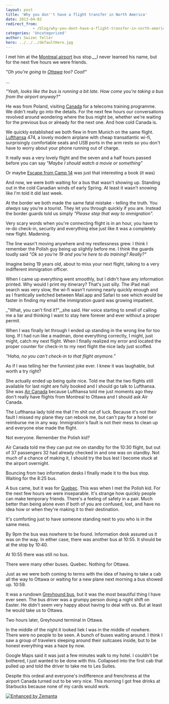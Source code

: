 ```yaml
---
layout: post
title: 'Why you don''t have a flight transfer in North America'
date: 2013-04-02
redirect_from: 
            - /blog/why-you-dont-have-a-flight-transfer-in-north-america/swizec/6100
categories: 'Uncategorized'
author: Swizec Teller
hero: ../../../defaultHero.jpg
---
```

I met him at the [Montreal airport](<http://maps.google.com/maps?ll=45.4705555556,-73.7408333333&spn=0.03,0.03&q=45.4705555556,-73.7408333333 (Montr%C3%A9al%E2%80%93Pierre%20Elliott%20Trudeau%20International%20Airport)&t=h> "Montréal–Pierre Elliott Trudeau International Airport") bus stop.__I never learned his name, but for the next five hours we were friends.



_"Oh you're going to [Ottawa](<http://maps.google.com/maps?ll=45.4208333333,-75.69&spn=0.1,0.1&q=45.4208333333,-75.69 (Ottawa)&t=h> "Ottawa") too? Cool!"_



...



_"Yeah, looks like the bus is running a bit late. How come you're taking a bus from the airport anyway?"_



He was from Poland, visiting [Canada](<http://maps.google.com/maps?ll=45.4,-75.6666666667&spn=10.0,10.0&q=45.4,-75.6666666667 (Canada)&t=h> "Canada") for a telecoms training programme. We didn't really go into the details. For the next few hours our conversations revolved around wondering where the bus might be, whether we're waiting for the previous bus or already for the next one. And how cold Canada is.



We quickly established we both flew in from Munich on the same flight. [Lufthansa](<http://maps.google.com/maps?ll=50.9375,6.96972222222&spn=0.01,0.01&q=50.9375,6.96972222222 (Lufthansa)&t=h> "Lufthansa") 474, a lovely modern airplane with cheap transatlantic wi-fi, surprisingly comfortable seats and USB ports in the arm rests so you don't have to worry about your phone running out of charge.



It really was a very lovely flight and the seven and a half hours passed before you can say _"Maybe I should watch a movie or something"_



Or maybe [Escape from Camp 14](http://en.wikipedia.org/wiki/Shin_Dong-hyuk_%28human_rights_activist%29 "Shin Dong-hyuk (human rights activist)") was just that interesting a book (it was)



And now, we were both waiting for a bus that wasn't showing up. Standing out in the cold Canadian winds of early Spring. At least it wasn't snowing like I'm told it did last week.



At the border we both made the same fatal mistake - telling the truth. You _always_ say you're a tourist. They let you through quickly if you are. Instead the border guards told us simply _"Please step that way to immigration"._



Very scary words when you're connecting flight is in an hour, you have to re-do check-in, security and everything else just like it was a completely new flight. Madening.



The line wasn't moving anywhere and my restlessness grew. I think I remember the Polish guy being up slightly before me. I think the guards loudly said _"Ok so you're 19 and you're here to do training? Really?"_



Imagine being 19 years old, about to miss your next flight, talking to a very indifferent immigration officer.



When I came up everything went smoothly, but I didn't have any information printed. Why would I print my itinerary? That's just silly. The iPad mail search was very slow, the wi-fi wasn't running nearly quickly enough and as I frantically switched between Mail.app and Safari to see which would be faster in finding my email the immigration guard was growing impatient.



_"What, you can't find it?",_she said. Her voice starting to smell of calling me a liar and thinking I want to stay here forever and ever without a proper permit.



When I was finally let through I ended up standing in the wrong line for too long. If I had run like a madman, done everything correctly, I might, just might, catch my next flight. When I finally realized my error and located the proper counter for check-in to my next flight the nice lady just scoffed.



_"Haha, no you can't check-in to that flight anymore."_



As if I was telling her the funniest joke ever. I knew it was laughable, but worth a try right?



She actually ended up being quite nice. Told me that the two flights still available for last night are fully booked and I should go talk to Lufthansa. She was [Air Canada](http://www.aircanada.com/en/ "Air Canada") because Lufthansa told me just moments ago they don't really have flights from Montreal to Ottawa and I should ask Air Canada.



The Lufthansa lady told me that I'm shit out of luck. Because it's not their fault I missed my plane they can rebook me, but can't pay for a hotel or reimburse me in any way. Immigration's fault is not their mess to clean up and everyone else made the flight.



Not everyone. Remember the Polish kid?



Air Canada told me they can put me on standby for the 10:30 flight, but out of 37 passengers 32 had already checked in and one was on standby. Not much of a chance of making it, I should try the bus lest I become stuck at the airport overnight.



Bouncing from two information desks I finally made it to the bus stop. Waiting for the 8:25 bus.



A bus came, but it was for [Quebec](<http://maps.google.com/maps?ll=46.8161111111,-71.2241666667&spn=0.1,0.1&q=46.8161111111,-71.2241666667 (Quebec)&t=h> "Quebec"). This was when I met the Polish kid. For the next few hours we were inseparable. It's strange how quickly people can make temporary friends. There's a feeling of safety in a pair. Much better than being alone even if both of you are confused, lost, and have no idea how or when they're making it to their destination.



It's comforting just to have someone standing next to you who is in the same mess.



By 9pm the bus was nowhere to be found. Information desk assured us it was on the way. In either case, there was another bus at 10:55. It should be at the stop by 10:40.



At 10:55 there was still no bus.



There were many other buses. Quebec. Nothing for Ottawa.



Just as we were both coming to terms with the idea of having to take a cab all the way to Ottawa or waiting for a new plane next morning a bus showed up. 10:59.



It was a rundown [Greyhound bus](http://www.greyhound.com/ "Greyhound Lines"), but it was the most beautiful thing I have ever seen. The bus driver was a grumpy person doing a night shift on Easter. He didn't seem very happy about having to deal with us. But at least he would take us to Ottawa.



Two hours later, Greyhound terminal in Ottawa.



In the middle of the night it looked liek I was in the middle of nowhere. There were no people to be seen. A bunch of buses waiting around. I think I saw a group of travelers sleeping around their suitcases inside, but to be honest everything was a haze by now.



Google Maps said it was just a few minutes walk to my hotel. I couldn't be bothered, I just wanted to be done with this. Collapsed into the first cab that pulled up and told the driver to take me to Les Suites.



Despite this ordeal and everyone's indifference and frenchness at the airport Canada turned out to be very nice. This morning I got free drinks at Starbucks because none of my cards would work.

[![Enhanced by Zemanta](http://img.zemanta.com/zemified_e.png?x-id=6f7fac20-5511-4781-8a3e-5943af90dcc1)](http://www.zemanta.com/?px "Enhanced by Zemanta")